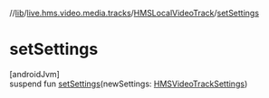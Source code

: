 //[lib](../../../index)/[live.hms.video.media.tracks](../index)/[HMSLocalVideoTrack](index)/[setSettings](set-settings)

# setSettings

[androidJvm]\
suspend fun [setSettings](set-settings)(newSettings: [HMSVideoTrackSettings](../../live.hms.video.media.settings/-h-m-s-video-track-settings/index))
